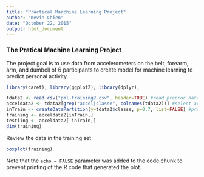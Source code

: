 ```yaml
---
title: "Practical Marchine Learning Project"
author: "Kevin Chien"
date: "October 22, 2015"
output: html_document
---
```

### The Pratical Machine Learning Project

The project goal is to use data from accelerometers on the belt, forearm, arm, and dumbell of 6 participants to create model for machine learning to predict personal activity.   



```r
library(caret); library(ggplot2); library(dplyr);

tdata2 <- read.csv("pml-training2.csv", header=TRUE) #read preproc data
acceldata2 <- tdata2[grep("accel|classe", colnames(tdata2))] #select accel and classe data
inTrain <- createDataPartition(y=tdata2$classe, p=0.7, list=FALSE) #prep data
training <- acceldata2[inTrain,]
testiing <- acceldata2[-inTrain,]
dim(training)
```  

Review the data in the training set
```r
boxplot(training)
```

Note that the `echo = FALSE` parameter was added to the code chunk to prevent printing of the R code that generated the plot.
